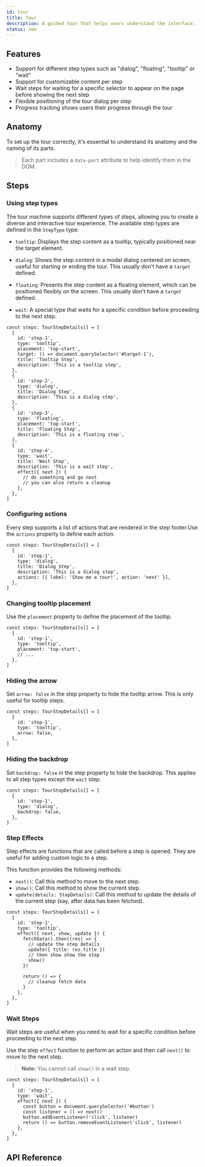 ```yaml
---
id: tour
title: Tour
description: A guided tour that helps users understand the interface.
status: new
---
```


<ComponentPreview id="Tour" />

## Features

- Support for different step types such as "dialog", "floating", "tooltip" or "wait"
- Support for customizable content per step
- Wait steps for waiting for a specific selector to appear on the page before showing the next step
- Flexible positioning of the tour dialog per step
- Progress tracking shows users their progress through the tour

## Anatomy

To set up the tour correctly, it's essential to understand its anatomy and the naming of its parts.

> Each part includes a `data-part` attribute to help identify them in the DOM.

<Anatomy id="tour" />

## Steps

### Using step types

The tour machine supports different types of steps, allowing you to create a
diverse and interactive tour experience. The available step types are defined in
the `StepType` type:

- `tooltip`: Displays the step content as a tooltip, typically positioned near
  the target element.

- `dialog`: Shows the step content in a modal dialog centered on screen,
  useful for starting or ending the tour. This usually don't have a `target`
  defined.

- `floating`: Presents the step content as a floating element, which can be
  positioned flexibly on the screen. This usually don't have a `target` defined.

- `wait`: A special type that waits for a specific condition before proceeding
  to the next step.

```tsx
const steps: TourStepDetails[] = [
  {
    id: 'step-1',
    type: 'tooltip',
    placement: 'top-start',
    target: () => document.querySelector('#target-1'),
    title: 'Tooltip Step',
    description: 'This is a tooltip step',
  },
  {
    id: 'step-2',
    type: 'dialog',
    title: 'Dialog Step',
    description: 'This is a dialog step',
  },
  {
    id: 'step-3',
    type: 'floating',
    placement: 'top-start',
    title: 'Floating Step',
    description: 'This is a floating step',
  },
  {
    id: 'step-4',
    type: 'wait',
    title: 'Wait Step',
    description: 'This is a wait step',
    effect({ next }) {
      // do something and go next
      // you can also return a cleanup
    },
  },
]
```

### Configuring actions

Every step supports a list of actions that are rendered in the step footer.Use
the `actions` property to define each action.

```tsx
const steps: TourStepDetails[] = [
  {
    id: 'step-1',
    type: 'dialog',
    title: 'Dialog Step',
    description: 'This is a dialog step',
    actions: [{ label: 'Show me a tour!', action: 'next' }],
  },
]
```

### Changing tooltip placement

Use the `placement` property to define the placement of the tooltip.

```tsx {5}
const steps: TourStepDetails[] = [
  {
    id: 'step-1',
    type: 'tooltip',
    placement: 'top-start',
    // ...
  },
]
```

### Hiding the arrow

Set `arrow: false` in the step property to hide the tooltip arrow. This is only
useful for tooltip steps.

```tsx {5}
const steps: TourStepDetails[] = [
  {
    id: 'step-1',
    type: 'tooltip',
    arrow: false,
  },
]
```

### Hiding the backdrop

Set `backdrop: false` in the step property to hide the backdrop. This applies to
all step types except the `wait` step.

```tsx {5}
const steps: TourStepDetails[] = [
  {
    id: 'step-1',
    type: 'dialog',
    backdrop: false,
  },
]
```

### Step Effects

Step effects are functions that are called before a step is opened. They are
useful for adding custom logic to a step.

This function provides the following methods:

- `next()`: Call this method to move to the next step.
- `show()`: Call this method to show the current step.
- `update(details: StepDetails)`: Call this method to update the details of the
  current step (say, after data has been fetched).

```tsx
const steps: TourStepDetails[] = [
  {
    id: 'step-1',
    type: 'tooltip',
    effect({ next, show, update }) {
      fetchData().then((res) => {
        // update the step details
        update({ title: res.title })
        // then show show the step
        show()
      })

      return () => {
        // cleanup fetch data
      }
    },
  },
]
```

### Wait Steps

Wait steps are useful when you need to wait for a specific condition before
proceeding to the next step.

Use the step `effect` function to perform an action and then call `next()` to
move to the next step.

> **Note:** You cannot call `show()` in a wait step.

```tsx
const steps: TourStepDetails[] = [
  {
    id: 'step-1',
    type: 'wait',
    effect({ next }) {
      const button = document.querySelector('#button')
      const listener = () => next()
      button.addEventListener('click', listener)
      return () => button.removeEventListener('click', listener)
    },
  },
]
```

## API Reference

<ComponentTypes id="tour" />
